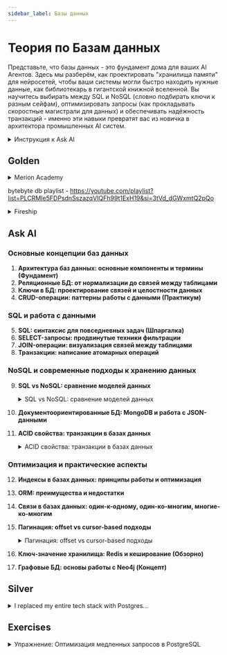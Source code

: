 ```yaml
---
sidebar_label: Базы данных
---
```


# Теория по Базам данных

Представьте, что базы данных - это фундамент дома для ваших AI Агентов. Здесь мы разберём, как проектировать "хранилища памяти" для нейросетей, чтобы ваши системы могли быстро находить нужные данные, как библиотекарь в гигантской книжной вселенной. Вы научитесь выбирать между SQL и NoSQL (словно подбирать ключи к разным сейфам), оптимизировать запросы (как прокладывать скоростные магистрали для данных) и обеспечивать надёжность транзакций - именно эти навыки превратят вас из новичка в архитектора промышленных AI систем.


<details>
<summary>Инструкция к Ask AI</summary>

:::tip инструкция
Так как данные темы не меняются со временем, лучше всего вам изучать их с персональным преподавателем - ChatGPT.

Процесс изучения должен быть следующим:
- вы составляете системный промпт для ChatGPT ([шаблоны](../metalearning#chatgpt-prompts)), где описываете свой бэкграунд, предпочтения, уровень подробности объяснений и т.д.
- копируете тему из списка (тройной клик), и просите ChatGPT объяснить вам эту тему
- при желании углубиться, задаете уточняющие вопросы 

На данный момент это самый удобный способ изучения основ. **Кроме концептов, вы можете изучать дополнительные материалы в секциях Gold, Silver, Extra.** 
1. Gold - стоит обязательно изучить до общения с ChatGPT
2. Ask AI - задавайте вопросы по каждой малознакомой теме
3. Silver - второстепенные материалы
4. Extra - углубленные темы
:::

</details>

## Golden

<details>
<summary>Merion Academy</summary>

<iframe width="560" height="315" src="https://www.youtube.com/embed/IBzTDkYNB7I?si=a3m9SyAbnsAJvc2h" title="YouTube video player" frameborder="0" allow="accelerometer; autoplay; clipboard-write; encrypted-media; gyroscope; picture-in-picture; web-share" referrerpolicy="strict-origin-when-cross-origin" allowfullscreen></iframe>
<iframe width="560" height="315" src="https://www.youtube.com/embed/bv5UqdWm-5k?si=2kx8UUc982RSZK5T" title="YouTube video player" frameborder="0" allow="accelerometer; autoplay; clipboard-write; encrypted-media; gyroscope; picture-in-picture; web-share" referrerpolicy="strict-origin-when-cross-origin" allowfullscreen></iframe>

</details>

bytebyte db playlist - https://youtube.com/playlist?list=PLCRMIe5FDPsdnSszazqVIQFh99t1ExH19&si=3tVd_dGWxmtQ2pQo

<details>
<summary>Fireship</summary>

<iframe width="560" height="315" src="https://www.youtube.com/embed/W2Z7fbCLSTw?si=60eK-dsMnFWZOINM" title="YouTube video player" frameborder="0" allow="accelerometer; autoplay; clipboard-write; encrypted-media; gyroscope; picture-in-picture; web-share" referrerpolicy="strict-origin-when-cross-origin" allowfullscreen></iframe>
<iframe width="560" height="315" src="https://www.youtube.com/embed/n2Fluyr3lbc?si=lltEIffEkETV4n5l" title="YouTube video player" frameborder="0" allow="accelerometer; autoplay; clipboard-write; encrypted-media; gyroscope; picture-in-picture; web-share" referrerpolicy="strict-origin-when-cross-origin" allowfullscreen></iframe>
<iframe width="560" height="315" src="https://www.youtube.com/embed/-bt_y4Loofg?si=xOpa80XW4nFo7T2b" title="YouTube video player" frameborder="0" allow="accelerometer; autoplay; clipboard-write; encrypted-media; gyroscope; picture-in-picture; web-share" referrerpolicy="strict-origin-when-cross-origin" allowfullscreen></iframe>
<iframe width="560" height="315" src="https://www.youtube.com/embed/T6L9EoBy8Zk?si=ng0sMPs4NdrShnoT" title="YouTube video player" frameborder="0" allow="accelerometer; autoplay; clipboard-write; encrypted-media; gyroscope; picture-in-picture; web-share" referrerpolicy="strict-origin-when-cross-origin" allowfullscreen></iframe>



</details>

## Ask AI

### Основные концепции баз данных
1. **Архитектура баз данных: основные компоненты и термины (Фундамент)**
2. **Реляционные БД: от нормализации до связей между таблицами**
3. **Ключи в БД: проектирование связей и целостности данных**
4. **CRUD-операции: паттерны работы с данными (Практикум)**

### SQL и работа с данными
5. **SQL: синтаксис для повседневных задач (Шпаргалка)**
6. **SELECT-запросы: продвинутые техники фильтрации**
7. **JOIN-операции: визуализация связей между таблицами**
8. **Транзакции: написание атомарных операций**

### NoSQL и современные подходы к хранению данных
9. **SQL vs NoSQL: сравнение моделей данных**
    <details>
    <summary>SQL vs NoSQL: сравнение моделей данных</summary>

    <iframe width="560" height="315" src="https://www.youtube.com/embed/GAe5oB742dw?si=76fujMvzHJJjua25" title="YouTube video player" frameborder="0" allow="accelerometer; autoplay; clipboard-write; encrypted-media; gyroscope; picture-in-picture; web-share" referrerpolicy="strict-origin-when-cross-origin" allowfullscreen></iframe>

    </details>

10. **Документоориентированные БД: MongoDB и работа с JSON-данными**
11. **ACID свойства: транзакции в базах данных**
    <details>
    <summary>ACID свойства: транзакции в базах данных</summary>

    <iframe width="560" height="315" src="https://www.youtube.com/embed/GAe5oB742dw?si=76fujMvzHJJjua25" title="YouTube video player" frameborder="0" allow="accelerometer; autoplay; clipboard-write; encrypted-media; gyroscope; picture-in-picture; web-share" referrerpolicy="strict-origin-when-cross-origin" allowfullscreen></iframe>

    </details>

### Оптимизация и практические аспекты
12. **Индексы в базах данных: принципы работы и оптимизация**
13. **ORM: преимущества и недостатки**
14. **Связи в базах данных: один-к-одному, один-ко-многим, многие-ко-многим**
15. **Пагинация: offset vs cursor-based подходы**
    <details>
    <summary>Пагинация: offset vs cursor-based подходы</summary>

    <iframe width="560" height="315" src="https://www.youtube.com/embed/14K_a2kKTxU?si=GeKkgP09fzgkF5hv" title="YouTube video player" frameborder="0" allow="accelerometer; autoplay; clipboard-write; encrypted-media; gyroscope; picture-in-picture; web-share" referrerpolicy="strict-origin-when-cross-origin" allowfullscreen></iframe>

    </details>
16. **Ключ-значение хранилища: Redis и кеширование (Обзорно)**
17. **Графовые БД: основы работы с Neo4j (Концепт)**

## Silver

<details>
<summary>I replaced my entire tech stack with Postgres...</summary>

<iframe width="560" height="315" src="https://www.youtube.com/embed/3JW732GrMdg?si=hkUA-ILoshFCS5DE" title="YouTube video player" frameborder="0" allow="accelerometer; autoplay; clipboard-write; encrypted-media; gyroscope; picture-in-picture; web-share" referrerpolicy="strict-origin-when-cross-origin" allowfullscreen></iframe>

</details>

## Exercises

<details>
<summary>Упражнение: Оптимизация медленных запросов в PostgreSQL</summary>

**Ситуация:**
У нас есть таблица `user_actions` в PostgreSQL с 10 млн записей:
```sql
CREATE TABLE user_actions (
    id SERIAL PRIMARY KEY,
    user_id INT NOT NULL,
    action_type VARCHAR(50) NOT NULL,
    created_at TIMESTAMP DEFAULT NOW(),
    metadata JSONB
);
```

**Проблема:**
Следующий запрос выполняется 2.8 секунды:
```sql
SELECT * FROM user_actions 
WHERE user_id = 123 
  AND action_type = 'search'
ORDER BY created_at DESC 
LIMIT 100;
```

**Задание:**
1. Объясните, почему запрос стал медленным
2. Предложите решение через индексы
3. Напишите SQL для создания индекса
4. Объясните trade-offs вашего решения

<details>
<summary>Ответ</summary>

1. **Причина медленной работы:** Отсутствие подходящего индекса для условий WHERE и ORDER BY
2. **Решение:** Создать составной индекс, покрыващий фильтрацию и сортировку
3. **SQL:**
```sql
CREATE INDEX idx_user_actions_composite ON user_actions 
  (user_id, action_type, created_at DESC);
```
4. **Trade-offs:**
- Увеличение размера БД на ~15-20%
- Незначительное замедление операций INSERT/UPDATE
- Рекомендуется использовать CONCURRENTLY для создания в продакшене:
```sql
CREATE INDEX CONCURRENTLY idx_user_actions_composite ...;
```
</details>
</details>



